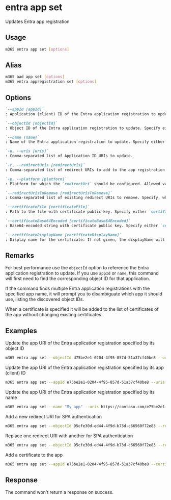 
# entra app set

Updates Entra app registration

## Usage

```sh
m365 entra app set [options]
```

## Alias

```sh
m365 aad app set [options]
m365 entra appregistration set [options]
```

## Options

```md definition-list
`--appId [appId]`
: Application (client) ID of the Entra application registration to update. Specify either `appId`, `objectId` or `name`.

`--objectId [objectId]`
: Object ID of the Entra application registration to update. Specify either `appId`, `objectId` or `name`.

`--name [name]`
: Name of the Entra application registration to update. Specify either `appId`, `objectId` or `name`.

`-u, --uris [uris]`
: Comma-separated list of Application ID URIs to update.

`-r, --redirectUris [redirectUris]`
: Comma-separated list of redirect URIs to add to the app registration. Requires `platform` to be specified.

`-p, --platform [platform]`
: Platform for which the `redirectUri` should be configured. Allowed values `spa`, `web`, `publicClient`.

`--redirectUrisToRemove [redirectUrisToRemove]`
: Comma-separated list of existing redirect URIs to remove. Specify, when you want to replace existing redirect URIs with another.

`--certificateFile [certificateFile]`
: Path to the file with certificate public key. Specify either `certificateFile` or `certificateBase64Encoded`.

`--certificateBase64Encoded [certificateBase64Encoded]`
: Base64-encoded string with certificate public key. Specify either `certificateFile` or `certificateBase64Encoded`.

`--certificateDisplayName [certificateDisplayName]`
: Display name for the certificate. If not given, the displayName will be set to the certificate subject. When specified, also specify either `certificateFile` or `certificateBase64Encoded`.
```

<Global />

## Remarks

For best performance use the `objectId` option to reference the Entra application registration to update. If you use `appId` or `name`, this command will first need to find the corresponding object ID for that application.

If the command finds multiple Entra application registrations with the specified app name, it will prompt you to disambiguate which app it should use, listing the discovered object IDs.

When a certificate is specified it will be added to the list of certificates of the app without changing existing certificates.

## Examples

Update the app URI of the Entra application registration specified by its object ID

```sh
m365 entra app set --objectId d75be2e1-0204-4f95-857d-51a37cf40be8 --uris https://contoso.com/e75be2e1-0204-4f95-857d-51a37cf40be8
```

Update the app URI of the Entra application registration specified by its app (client) ID

```sh
m365 entra app set --appId e75be2e1-0204-4f95-857d-51a37cf40be8 --uris https://contoso.com/e75be2e1-0204-4f95-857d-51a37cf40be8
```

Update the app URI of the Entra application registration specified by its name

```sh
m365 entra app set --name "My app" --uris https://contoso.com/e75be2e1-0204-4f95-857d-51a37cf40be8
```

Add a new redirect URI for SPA authentication

```sh
m365 entra app set --objectId 95cfe30d-ed44-4f9d-b73d-c66560f72e83 --redirectUris https://contoso.com/auth --platform spa
```

Replace one redirect URI with another for SPA authentication

```sh
m365 entra app set --objectId 95cfe30d-ed44-4f9d-b73d-c66560f72e83 --redirectUris https://contoso.com/auth --platform spa --redirectUrisToRemove https://contoso.com/old-auth
```

Add a certificate to the app

```sh
m365 entra app set --appId e75be2e1-0204-4f95-857d-51a37cf40be8 --certificateDisplayName "Some certificate name" --certificateFile "c:\temp\some-certificate.cer"
```

## Response

The command won't return a response on success.

